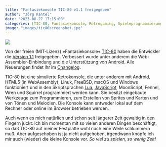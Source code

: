 ```yaml
---
title: "Fantasiekonsole TIC-80 v1.1 freigegeben"
author: "Jörg Kantel"
date: "2023-08-27 17:15:00"
categories: [TIC-80, Fantasiekonsole, Retrogaming, Spieleprogrammierung]
image: "images/tic80screenshot.jpg"
---
```


[![](images/tic80screenshot-b.jpg)](https://img.itch.zone/aW1hZ2UvODQxMTUvNDI5NDk1MS5wbmc=/original/2cKXNV.png)

Von der freien (MIT-Lizenz) »Fantasiekonsole« [TIC-80](http://cognitiones.kantel-chaos-team.de/multimedia/spieleprogrammierung/tic80.html) haben die Entwickler die [Version 1.1](https://github.com/nesbox/TIC-80/releases) freigegeben. Verbessert wurde unter anderem die Web-Assembler-Einbindung und die Unterstützung von Android. Alle Neuerungen findet Ihr im [Changelog](https://github.com/nesbox/TIC-80/compare/v1.1.2729...v1.1.2736).

TIC-80 ist eine simulierte Retrokonsole, die unter anderem mit Android, HTML5 (in WebAssembly), Linux, FreeBSD, macOS und Windows funktioniert und in den Skriptsprachen [Lua](http://cognitiones.kantel-chaos-team.de/programmierung/lua.html), [JavaScript](http://cognitiones.kantel-chaos-team.de/webworking/javascript.html), MoonScript, Fennel, Wren und Squirrel programmiert werden kann. Sie besitzt eingebaute Werkzeuge zum Programmieren, zum Erstellen von Sprites und Karten und von Tönen und Melodien. Die Konsole kann entweder lokal auf dem Rechner oder online im Browser betrieben werden.

Auch wenn es mich natürlich und schon seit längerer Zeit gewaltig in den Fingern juckt: Ich bin momentan mit so vielen anderen Dingen beschäftigt, so daß TIC-80 auf meiner Festplatte wohl noch eine Weile schlummern muß. Aber aufgeschoben ist ja nicht aufgehoben, irgendwann knöpfe ich mir auch (wieder) die kleine Konsole vor. *So viel zu spielen, so wenig Zeit!*